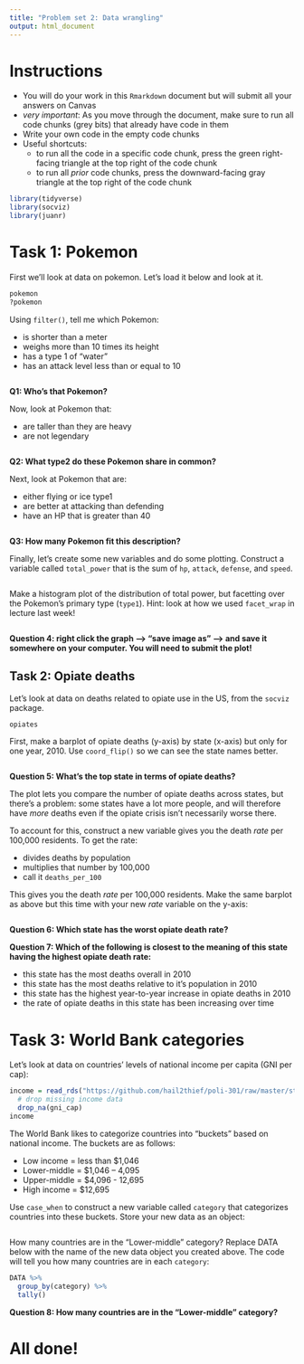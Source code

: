 ```yaml
---
title: "Problem set 2: Data wrangling"
output: html_document
---
```



# Instructions


- You will do your work in this `Rmarkdown` document but will submit all your answers on Canvas
- *very important*: As you move through the document, make sure to run all code chunks (grey bits) that already have code in them
- Write your own code in the empty code chunks
- Useful shortcuts: 
    - to run all the code in a specific code chunk, press the green right-facing triangle at the top right of the code chunk
    - to run all *prior* code chunks, press the downward-facing gray triangle at the top right of the code chunk




```r
library(tidyverse)
library(socviz)
library(juanr)
```



# Task 1: Pokemon


First we'll look at data on pokemon. Let's load it below and look at it.


```r
pokemon
?pokemon
```


Using `filter()`, tell me which Pokemon: 

- is shorter than a meter
- weighs more than 10 times its height
- has a type 1 of "water"
- has an attack level less than or equal to 10


```r


```


**Q1: Who's that Pokemon?** 


Now, look at Pokemon that: 

- are taller than they are heavy
- are not legendary

```r


```

**Q2: What type2 do these Pokemon share in common?**



Next, look at Pokemon that are: 

- either flying or ice type1
- are better at attacking than defending
- have an HP that is greater than 40

```r


```

**Q3: How many Pokemon fit this description?** 



Finally, let's create some new variables and do some plotting. Construct a variable called `total_power` that is the sum of `hp`, `attack`, `defense`, and `speed`.

```r


```


Make a histogram plot of the distribution of total power, but facetting over the Pokemon's primary type (`type1`). Hint: look at how we used `facet_wrap` in lecture last week!

```r


```


**Question 4: right click the graph --> "save image as" --> and save it somewhere on your computer. You will need to submit the plot!**



## Task 2: Opiate deaths


Let's look at data on deaths related to opiate use in the US, from the `socviz` package. 


```r
opiates
```


First, make a barplot of opiate deaths (y-axis) by state (x-axis) but only for one year, 2010. Use `coord_flip()` so we can see the state names better. 


```r


```


**Question 5: What's the top state in terms of opiate deaths?**


The plot lets you compare the number of opiate deaths across states, but there's a problem: some states have a lot more people, and will therefore have *more* deaths even if the opiate crisis isn't necessarily worse there. 


To account for this, construct a new variable gives you the death *rate* per 100,000 residents. To get the rate: 

- divides deaths by population 
- multiplies that number by 100,000
- call it `deaths_per_100`


This gives you the death *rate* per 100,000 residents. Make the same barplot as above but this time with your new *rate* variable on the y-axis:

```r


```

**Question 6: Which state has the worst opiate death rate?**


**Question 7: Which of the following is closest to the meaning of this state having the highest opiate death rate:**

- this state has the most deaths overall in 2010
- this state has the most deaths relative to it's population in 2010
- this state has the highest year-to-year increase in opiate deaths in 2010
- the rate of opiate deaths in this state has been increasing over time 



# Task 3: World Bank categories


Let's look at data on countries' levels of national income per capita (GNI per cap):

```r
income = read_rds("https://github.com/hail2thief/poli-301/raw/master/static/files/gni-2021.rds") %>% 
  # drop missing income data
  drop_na(gni_cap)
income
```

The World Bank likes to categorize countries into "buckets" based on national income. The buckets are as follows: 

- Low income = less than $1,046
- Lower-middle = $1,046 – 4,095
- Upper-middle = $4,096 - 12,695
- High income = $12,695


Use `case_when` to construct a new variable called `category` that categorizes countries into these buckets. Store your new data as an object:

```r


```


How many countries are in the "Lower-middle" category? Replace DATA below with the name of the new data object you created above. The code will tell you how many countries are in each `category`:

```r
DATA %>% 
  group_by(category) %>% 
  tally()
```


**Question 8: How many countries are in the "Lower-middle" category?**



# All done!
